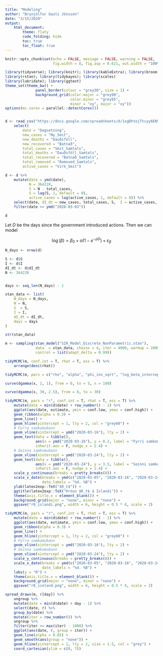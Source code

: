 ```yaml
---
title: "Modeling"
author: "Brynjólfur Gauti Jónsson"
date: "3/15/2020"
output: 
    html_document:
        theme: flaty
        code_folding: hide
        toc: true
        toc_float: true
---
```


```r
knitr::opts_chunk$set(echo = FALSE, message = FALSE, warning = FALSE, 
                      fig.width = 8, fig.asp = 0.621, out.width = "100%")
```

```r
library(tidyverse); library(knitr); library(kableExtra); library(broom); library(cowplot); 
library(rstan); library(tidybayes); library(scales)
library(lubridate); library(ggtext)
theme_set(theme_bw() + 
              panel_border(colour = "grey30", size = 1) + 
              background_grid(color.major = "grey90", 
                              color.minor = "grey95", 
                              minor = "xy", major = "xy"))
options(mc.cores = parallel::detectCores())


d <- read_csv("https://docs.google.com/spreadsheets/d/1xgDhtejTtcyy6EN5dbDp5W3TeJhKFRRgm6Xk0s0YFeA/export?format=csv&id=1xgDhtejTtcyy6EN5dbDp5W3TeJhKFRRgm6Xk0s0YFeA&gid=1788393542") %>% 
    select(
        date = "Dagsetning",
        new_cases = "Ny_Smit",
        new_deaths = "Dauðsföll",
        new_recovered = "Batnað", 
        total_cases = "Smit_Samtals",
        total_deaths = "Dauðsföll_Samtals",
        total_recovered = "Batnað_Samtals",
        total_removed = "Removed_Samtals",
        active_cases = "Virk_Smit")

d <- d %>% 
    mutate(date = ymd(date),
           N = 364220,
           S = N - total_cases,
           S = lag(S, 1, default = 0),
           active_cases = lag(active_cases, 1, default = 0)) %>% 
    select(date, dI_dt = new_cases, total_cases, S,  I = active_cases, R = total_removed, N) %>% 
    filter(date >= ymd("2020-03-03"))

d
```

Let $D$ be the days since the government introduced actions. Then we can model

$$
\log(\beta) = \beta_0 + \alpha (1 - e^{-\rho D}) + \varepsilon_\beta
$$

```r
N_days <- nrow(d)

S <- d$S
I <- d$I
dI_dt <- d$dI_dt
N <- 364220


days <- seq_len(N_days) - 1

stan_data <- list(
    N_days = N_days,
    N = N,
    S  = S,
    I = I,
    dI_dt = dI_dt,
    days = days
)

str(stan_data)
```


```r
m <- sampling(stan_model("SIR_Model_Discrete_NonParametric.stan"), 
              data  = stan_data, chains = 4, iter = 4000, warmup = 2000,
              control = list(adapt_delta = 0.99))
```

```r
tidyMCMC(m, conf.int = T, rhat = T, ess = T) %>% 
    arrange(desc(rhat))
```


```r
tidyMCMC(m, pars = c("rho", "alpha", "phi_inv_sqrt", "log_beta_intercept"), conf.int = T, rhat = T, ess = T)
```

```r
curve(dgamma(x, 2, 1), from = 0, to = 5, n = 100)
```

```r
curve(dgamma(x, 30, 2.5), from = 0, to = 30)
```


```r
tidyMCMC(m, pars = "r", conf.int = T, rhat = T, ess = T) %>% 
    mutate(date = min(d$date) + row_number() - 1) %>% 
    ggplot(aes(date, estimate, ymin = conf.low, ymax = conf.high)) +
    geom_ribbon(alpha = 0.3) +
    geom_line() +
    geom_hline(yintercept = 1, lty = 2, col = "grey60") +
    # Fyrra samkomubann
    geom_vline(xintercept = ymd("2020-03-16"), lty = 2) +
    geom_text(data = tibble(), 
              aes(x = ymd("2020-03-16"), y = 0.2, label = "Fyrri samkomubann"), 
              inherit.aes = F, nudge_x = 2.4) +
    # Seinna samkomubann
    geom_vline(xintercept = ymd("2020-03-24"), lty = 2) +
    geom_text(data = tibble(), 
              aes(x = ymd("2020-03-24"), y = 3.5, label = "Seinni samkomubann"), 
              inherit.aes = F, nudge_x = 2.4) +
    scale_y_continuous(breaks = pretty_breaks(8)) +
    scale_x_date(breaks = ymd(c("2020-03-05", "2020-03-16", "2020-03-24", "2020-04-01")),
                 date_labels = "%d. %B") +
    ylab(latex2exp::TeX("$R_t$")) + 
    ggtitle(latex2exp::TeX("Þróun $R_t$ á Íslandi")) +
    theme(axis.title.x = element_blank()) +
    background_grid(major = "none", minor = "none") +
    ggsave("r0_islandi.png", width = 6, height = 0.5 * 6, scale = 2)
```


```r
tidyMCMC(m, pars = "r", conf.int = T, rhat = T, ess = T) %>% 
    mutate(date = min(d$date) + row_number() - 1) %>% 
    ggplot(aes(date, estimate, ymin = conf.low, ymax = conf.high)) +
    geom_ribbon(alpha = 0.3) +
    geom_line() +
    geom_hline(yintercept = 1, lty = 2, col = "grey60") +
    # Fyrra samkomubann
    geom_vline(xintercept = ymd("2020-03-16"), lty = 2) +
    # Seinna samkomubann
    geom_vline(xintercept = ymd("2020-03-24"), lty = 2) +
    scale_y_continuous(breaks = pretty_breaks(8)) +
    scale_x_date(breaks = ymd(c("2020-03-05", "2020-03-16", "2020-03-24", "2020-04-01")),
                 date_labels = "%d. %B") +
    labs(y = "R") +
    theme(axis.title.x = element_blank()) +
    background_grid(major = "none", minor = "none") +
    ggsave("r0_iceland.png", width = 6, height = 0.5 * 6, scale = 2)
```

```r
spread_draws(m, r[day]) %>% 
    ungroup %>% 
    mutate(date = min(d$date) + day - 1) %>% 
    select(date, r) %>% 
    group_by(date) %>% 
    mutate(iter = row_number()) %>% 
    ungroup %>% 
    filter(iter >= max(iter) - 1000) %>% 
    ggplot(aes(date, r, group = iter)) +
    geom_line(alpha = 0.05) +
    geom_smooth(aes(group = "none")) +
    geom_hline(yintercept = 1, lty = 2, size = 1.5, col = "grey") +
    coord_cartesian(ylim = c(0, 7))
```


